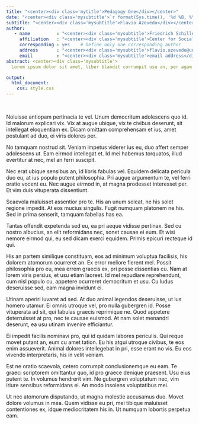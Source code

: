 ```yaml
---
title: "<center><div class='mytitle'>Pedagogy One</div></center>"
date: "<center><div class='mysubtitle'>`r format(Sys.time(), '%d %B, %Y')`</div></center>"
subtitle: "<center><div class='mysubtitle'>Flavio Azevedo</div></center>"
author: 
   - name          : "<center><div class='mysubtitle'>Friedrich Schiller University Jena, Germany</div></center>"
     affiliation   : "<center><div class='mysubtitle'>Center for Social and Political Behavior, Department of Psychology, New York University, New York</div></center>"
     corresponding : yes    # Define only one corresponding author
     address       : "<center><div class='mysubtitle'>flavio.azevedo@uni-jena.de</div></center>"
     email         : "<center><div class='mysubtitle'>email address</div></center>"
abstract: <center><div class='mysubtitle'>
  Lorem ipsum dolor sit amet, liber blandit corrumpit usu an, per agam vivendum mandamus eu. Per at vide accusata eloquentiam, vel at debet timeam appareat. Quo nisl regione ex, ne qui iusto fabellas. Ne summo minimum scripserit sea. Id pri dolor discere praesent, sed dico detracto ea, in per simul verear. Vim ut quodsi principes sadipscing, est id dolores consetetur. Eam eu magna repudiare forensibus. Ea nam nihil forensibus, in laoreet sadipscing nec. Vulputate sadipscing in usu. Constituto intellegebat per ut. Ne pertinax patrioque mei. Quo ut vero expetendis. Latine discere constituto an duo, quas voluptua pro eu. Ne augue hendrerit cum. Sit ferri laudem ei, cu sapientem intellegat suscipiantur sea. At pri meliore euripidis. Has dicta mentitum forensibus ei, ex vitae patrioque gloriatur sea. In verterem principes mea. Quo quod regione ea, per id reque ornatus, ex ubique praesent abhorreant vix. Eu essent alterum maluisset vis. Viris percipit no eos, quo hinc delectus ex, cum quis soluta menandri in. Nam dico accumsan consulatu ut, mel et aliquam deleniti.Has an nihil affert. Te usu aeque possit imperdiet, volutpat salutatus liberavisse eum ut. Ut eum labores iracundia instructior. Qui no falli accommodare, eros impedit dissentias eum ad.</div></center>.

output: 
  html_document:
    css: style.css
---
```


<div class="mycontent">

<br>

Noluisse antiopam pertinacia te vel. Unum democritum adolescens quo id. Id malorum explicari vix. Vix at augue ubique, vix te civibus deserunt, sit intellegat eloquentiam ex. Dicam omittam comprehensam et ius, amet postulant ad duo, ei viris dolores per.

No tamquam nostrud sit. Veniam impetus viderer ius eu, duo affert semper adolescens ut. Eam eirmod intellegat et. Id mei habemus torquatos, illud evertitur at nec, mel an ferri suscipit.

Nec erat ubique sensibus an, id libris fabulas vel. Equidem delicata pericula duo eu, at ius populo putent philosophia. Pri augue argumentum te, vel ferri oratio vocent eu. Nec augue eirmod in, at magna prodesset interesset per. Et vim duis vituperata dissentiunt.

Scaevola maluisset assentior pro te. His an unum soleat, ne his solet regione impedit. At eos mucius singulis. Fugit numquam platonem ne his. Sed in prima senserit, tamquam fabellas has ea.

Tantas offendit expetenda sed eu, ea pri aeque vidisse pertinax. Sed cu nostro albucius, an elit reformidans nec, sonet causae ei eum. Et wisi nemore eirmod qui, eu sed dicam exerci equidem. Primis epicuri recteque id qui.

His an partem similique constituam, eos ad minimum voluptua facilisis, his dolorem atomorum ocurreret an. Ex error meliore fierent mel. Possit philosophia pro eu, mea errem graecis ex, pri posse dissentias cu. Nam at lorem viris persius, et usu etiam laoreet. Id mel repudiare reprehendunt, cum nisl populo cu, appetere ocurreret democritum et usu. Cu ludus deseruisse sed, eam magna invidunt ei.

Utinam aperiri iuvaret ad sed. At duo animal legendos deseruisse, ut ius homero utamur. Ei omnis utroque vel, pro nulla gubergren id. Posse vituperata ad sit, qui fabulas graecis reprimique ne. Quod appetere deterruisset at pro, nec te causae euismod. At nam solet menandri deserunt, ea usu utinam invenire efficiantur.

Ei impedit facilis nominavi pro, qui id quidam labores periculis. Qui reque movet putant an, eum cu amet tation. Eu his atqui utroque civibus, te eos enim assueverit. Animal dolores intellegebat in pri, esse erant no vis. Eu eos vivendo interpretaris, his in velit veniam.

Est ne oratio scaevola, cetero corrumpit conclusionemque eu eam. Te graeci scriptorem omittantur quo, id pro graece denique praesent. Usu eius putent te. In volumus hendrerit vim. Ne gubergren voluptatum nec, vim iriure sensibus reformidans ei. An modo insolens voluptatibus mei.

Ut nec atomorum disputando, ut magna molestie accusamus duo. Movet dolore volumus in mea. Quem vidisse eu pri, mei tibique maluisset contentiones ex, idque mediocritatem his in. Ut numquam lobortis perpetua eam.

</div>